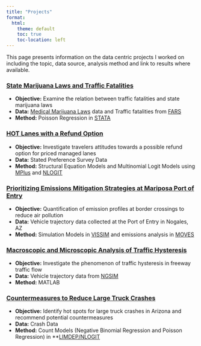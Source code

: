 ```yaml
---
title: "Projects"
format:
  html:
    theme: default
    toc: true
    toc-location: left
---
```


This page presents information on the data centric projects I worked on including the topic, data source, analysis method and link to results where available.

### [State Marijuana Laws and Traffic Fatalities](https://doi.org/10.52324/001c.30970)

- **Objective:** Examine the relation between traffic fatalities and state marijuana laws
- **Data:** [Medical Marijuana Laws](https://www.ncsl.org/research/health/state-medical-marijuana-laws.aspx) data and Traffic fatalities from [FARS](https://www.nhtsa.gov/research-data/fatality-analysis-reporting-system-fars) 
- **Method:** Poisson Regression in  [STATA](https://www.stata.com/) 

### [HOT Lanes with a Refund Option](https://trid.trb.org/view/1392727)

- **Objective:** Investigate travelers attitudes towards a possible refund option for priced managed lanes
- **Data:** Stated Preference Survey Data 
- **Method:** Structural Equation Models and Multinomial Logit Models using [MPlus](https://www.statmodel.com/) and [NLOGIT](https://www.limdep.com/products/nlogit/) 

### [Prioritizing Emissions Mitigation Strategies at Mariposa Port of Entry](https://www.sciencedirect.com/science/article/abs/pii/S136192091530208X)

- **Objective:** Quantification of emission profiles at border crossings to reduce air pollution
- **Data:** Vehicle trajectory data collected at the Port of Entry in Nogales, AZ 
- **Method:** Simulation Models in [VISSIM](https://www.myptv.com/en/mobility-software/ptv-vissim) and emissions analysis in [MOVES](https://www.epa.gov/moves)

### [Macroscopic and Microscopic Analysis of Traffic Hysteresis](https://www.sciencedirect.com/science/article/abs/pii/S0968090X1100091X)

- **Objective:** Investigate the phenomenon of traffic hysteresis in freeway traffic flow
- **Data:** Vehicle trajectory data from [NGSIM](https://ops.fhwa.dot.gov/trafficanalysistools/ngsim.htm) 
- **Method:** MATLAB

### [Countermeasures to Reduce Large Truck Crashes](https://ascelibrary.org/doi/abs/10.1061/%28ASCE%29TE.1943-5436.0000183)

- **Objective:** Identify hot spots for large truck crashes in Arizona and recommend potential countermeasures
- **Data:** Crash Data
- **Method:** Count Models (Negative Binomial Regression and Poisson Regression) in **[LIMDEP/NLOGIT](https://www.limdep.com/products/nlogit/)


